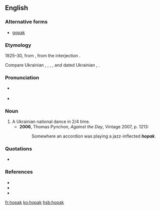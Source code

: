 ==English==

===Alternative forms===
* [[gopak]]

===Etymology===
1925–30, from {{etyl|uk|en}} {{term|гопак||tr=hopák|lang=uk|sc=Cyrl}}, from the interjection {{term|гоп||tr=hop|lang=uk|sc=Cyrl}}. 

Compare Ukrainian {{term|гопати||tr=hópaty|lang=uk}}, {{term|гопкати||tr=hópkaty|lang=uk}}, {{term|гопцювати||tr=hopcjuváty|lang=uk}}, {{term|гопки||dance steps|tr=hópky|lang=uk}}, and dated Ukrainian {{term|гопи||dance steps|tr=hópy|lang=uk}}, {{term|гопка||child (jocular)|tr=hópka|lang=uk}}.

===Pronunciation===
* {{a|Canada}} {{IPA|/ˈhoːpæk/}}
* {{IPA|/ˈhəʊpæk/}}

===Noun===
{{wikipedia}}
{{en-noun}}

# A Ukrainian national dance in 2/4 time.
#* '''2006''', Thomas Pynchon, ''Against the Day'', Vintage 2007, p. 1213:
#*: Somewhere an accordion was playing a jazz-inflected '''''hopak'''''.

===Quotations===
* {{seeCites}}

===References===
* {{R:Canadian Oxford 2004}}
* {{R:Dictionary.com 1.1}}
* {{R:uk:ESUM|гоп}}

[[fr:hopak]]
[[ko:hopak]]
[[hsb:hopak]]